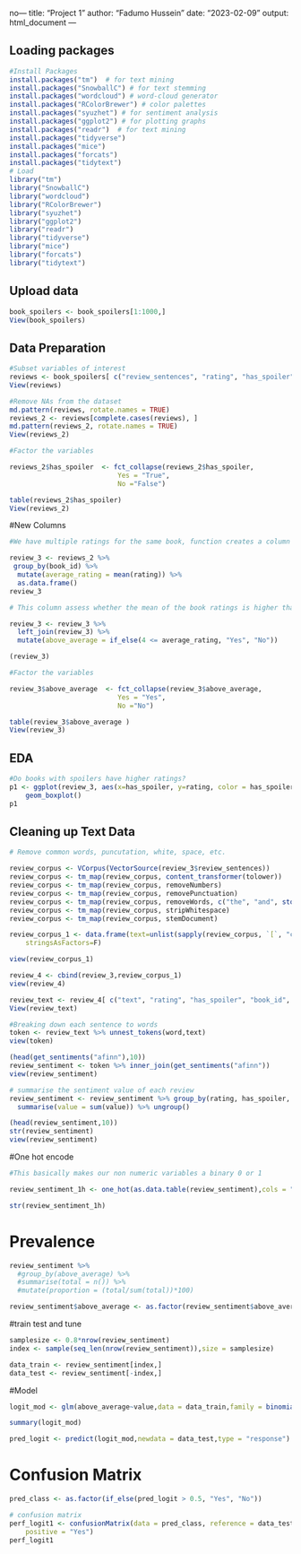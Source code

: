 no---
title: "Project 1"
author: "Fadumo Hussein"
date: "2023-02-09"
output: html_document
---

## Loading packages 

```r
#Install Packages 
install.packages("tm")  # for text mining
install.packages("SnowballC") # for text stemming
install.packages("wordcloud") # word-cloud generator 
install.packages("RColorBrewer") # color palettes
install.packages("syuzhet") # for sentiment analysis
install.packages("ggplot2") # for plotting graphs
install.packages("readr")  # for text mining
install.packages("tidyverse")
install.packages("mice")
install.packages("forcats")
install.packages("tidytext")
# Load
library("tm")
library("SnowballC")
library("wordcloud")
library("RColorBrewer")
library("syuzhet")
library("ggplot2")
library("readr")
library("tidyverse")
library("mice")
library("forcats")
library("tidytext")
```

## Upload data 
```r
book_spoilers <- book_spoilers[1:1000,]
View(book_spoilers)
```
## Data Preparation 
```r

#Subset variables of interest 
reviews <- book_spoilers[ c("review_sentences", "rating", "has_spoiler", "book_id") ]
View(reviews)

#Remove NAs from the dataset 
md.pattern(reviews, rotate.names = TRUE)
reviews_2 <- reviews[complete.cases(reviews), ]
md.pattern(reviews_2, rotate.names = TRUE)
View(reviews_2)

#Factor the variables 

reviews_2$has_spoiler  <- fct_collapse(reviews_2$has_spoiler,
                           Yes = "True", 
                           No ="False")

table(reviews_2$has_spoiler)
View(reviews_2)
```

#New Columns 
```r
#We have multiple ratings for the same book, function creates a column that shows the average rating of each book

review_3 <- reviews_2 %>%
 group_by(book_id) %>%
  mutate(average_rating = mean(rating)) %>%
  as.data.frame()
review_3

# This column assess whether the mean of the book ratings is higher than four (The ratings 4 and 5 are above while the rest of the variables are below ) 

review_3 <- review_3 %>% 
  left_join(review_3) %>% 
  mutate(above_average = if_else(4 <= average_rating, "Yes", "No"))

(review_3)

#Factor the variables 

review_3$above_average  <- fct_collapse(review_3$above_average,
                           Yes = "Yes", 
                           No ="No")

table(review_3$above_average )
View(review_3)

```
## EDA
```r
#Do books with spoilers have higher ratings?  
p1 <- ggplot(review_3, aes(x=has_spoiler, y=rating, color = has_spoiler)) + 
    geom_boxplot() 
p1

```

## Cleaning up Text Data
```r
# Remove common words, puncutation, white, space, etc. 

review_corpus <- VCorpus(VectorSource(review_3$review_sentences))
review_corpus <- tm_map(review_corpus, content_transformer(tolower))
review_corpus <- tm_map(review_corpus, removeNumbers)
review_corpus <- tm_map(review_corpus, removePunctuation)
review_corpus <- tm_map(review_corpus, removeWords, c("the", "and", stopwords("english")))
review_corpus <- tm_map(review_corpus, stripWhitespace)
review_corpus <- tm_map(review_corpus, stemDocument)

review_corpus_1 <- data.frame(text=unlist(sapply(review_corpus, `[`, "content")), 
    stringsAsFactors=F)

view(review_corpus_1)

review_4 <- cbind(review_3,review_corpus_1)
view(review_4)

review_text <- review_4[ c("text", "rating", "has_spoiler", "book_id", "above_average") ]
View(review_text)

#Breaking down each sentence to words 
token <- review_text %>% unnest_tokens(word,text)
view(token)

(head(get_sentiments("afinn"),10))
review_sentiment <- token %>% inner_join(get_sentiments("afinn"))
view(review_sentiment)

# summarise the sentiment value of each review
review_sentiment <- review_sentiment %>% group_by(rating, has_spoiler, book_id, above_average) %>% 
  summarise(value = sum(value)) %>% ungroup()

(head(review_sentiment,10))
str(review_sentiment)
view(review_sentiment)
```

#One hot encode 
```r
#This basically makes our non numeric variables a binary 0 or 1 

review_sentiment_1h <- one_hot(as.data.table(review_sentiment),cols = "auto" ,sparsifyNAs = TRUE,naCols = FALSE,dropCols = TRUE,dropUnusedLevels = TRUE)

str(review_sentiment_1h)

```
# Prevalence 

```r
review_sentiment %>% 
  #group_by(above_average) %>% 
  #summarise(total = n()) %>% 
  #mutate(proportion = (total/sum(total))*100)

review_sentiment$above_average <- as.factor(review_sentiment$above_average)


```

#train test and tune 
```r

samplesize <- 0.8*nrow(review_sentiment)
index <- sample(seq_len(nrow(review_sentiment)),size = samplesize)

data_train <- review_sentiment[index,]
data_test <- review_sentiment[-index,]

```

#Model 
```r
logit_mod <- glm(above_average~value,data = data_train,family = binomial("logit"))

summary(logit_mod)

pred_logit <- predict(logit_mod,newdata = data_test,type = "response")
```

# Confusion Matrix 
```r
pred_class <- as.factor(if_else(pred_logit > 0.5, "Yes", "No"))

# confusion matrix
perf_logit1 <- confusionMatrix(data = pred_class, reference = data_test$above_average, 
    positive = "Yes")
perf_logit1
```

